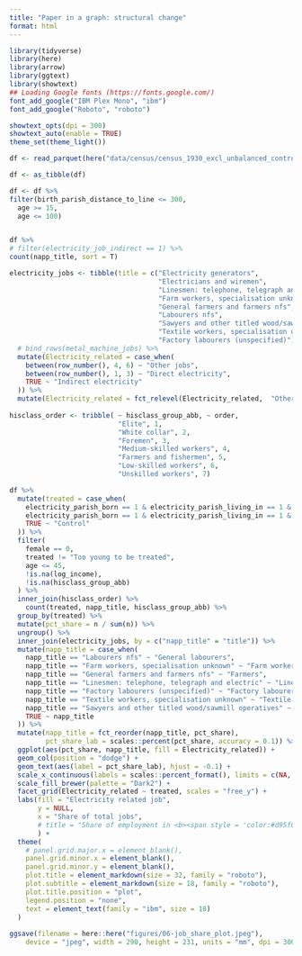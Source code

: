 ```yaml
---
title: "Paper in a graph: structural change"
format: html
---
```



```r
library(tidyverse)
library(here)
library(arrow)
library(ggtext)
library(showtext)
## Loading Google fonts (https://fonts.google.com/)
font_add_google("IBM Plex Mono", "ibm")
font_add_google("Roboto", "roboto")

showtext_opts(dpi = 300)
showtext_auto(enable = TRUE)
theme_set(theme_light())

df <- read_parquet(here("data/census/census_1930_excl_unbalanced_controls.parquet"))

df <- as_tibble(df)

df <- df %>% 
filter(birth_parish_distance_to_line <= 300,
  age >= 15,
  age <= 100)


df %>% 
# filter(electricity_job_indirect == 1) %>%
count(napp_title, sort = T)
```





```r

electricity_jobs <- tibble(title = c("Electricity generators", 
                                     "Electricians and wiremen", 
                                     "Linesmen: telephone, telegraph and electric",
                                     "Farm workers, specialisation unknown",
                                     "General farmers and farmers nfs",
                                     "Labourers nfs",
                                     "Sawyers and other titled wood/sawmill operatives",
                                     "Textile workers, specialisation unknown",
                                     "Factory labourers (unspecified)")) %>%
  # bind_rows(metal_machine_jobs) %>% 
  mutate(Electricity_related = case_when(
    between(row_number(), 4, 6) ~ "Other jobs",
    between(row_number(), 1, 3) ~ "Direct electricity",
    TRUE ~ "Indirect electricity"
  )) %>% 
  mutate(Electricity_related = fct_relevel(Electricity_related,  "Other jobs", "Indirect electricity", "Direct electricity"))
  
hisclass_order <- tribble( ~ hisclass_group_abb, ~ order,
                           "Elite", 1,
                           "White collar", 2,
                           "Foremen", 3,
                           "Medium-skilled workers", 4,
                           "Farmers and fishermen", 5,
                           "Low-skilled workers", 6,
                           "Unskilled workers", 7)

df %>%
  mutate(treated = case_when(
    electricity_parish_born == 1 & electricity_parish_living_in == 1 & age >= 28 ~ "Treated",
    electricity_parish_born == 1 & electricity_parish_living_in == 1 & age < 28 ~ "Too young to be treated",
    TRUE ~ "Control"
  )) %>%
  filter(
    female == 0,
    treated != "Too young to be treated",
    age <= 45,
    !is.na(log_income),
    !is.na(hisclass_group_abb)
  ) %>%
  inner_join(hisclass_order) %>%
    count(treated, napp_title, hisclass_group_abb) %>%
  group_by(treated) %>% 
  mutate(pct_share = n / sum(n)) %>% 
  ungroup() %>% 
  inner_join(electricity_jobs, by = c("napp_title" = "title")) %>% 
  mutate(napp_title = case_when(
    napp_title == "Labourers nfs" ~ "General labourers",
    napp_title == "Farm workers, specialisation unknown" ~ "Farm workers",
    napp_title == "General farmers and farmers nfs" ~ "Farmers",
    napp_title == "Linesmen: telephone, telegraph and electric" ~ "Linesmen: telephone,\ntelegraph and electric",
    napp_title == "Factory labourers (unspecified)" ~ "Factory labourers",
    napp_title == "Textile workers, specialisation unknown" ~ "Textile workers",
    napp_title == "Sawyers and other titled wood/sawmill operatives" ~ "Sawyers and sawmill operatives",
    TRUE ~ napp_title
  )) %>% 
  mutate(napp_title = fct_reorder(napp_title, pct_share),
         pct_share_lab = scales::percent(pct_share, accuracy = 0.1)) %>% 
  ggplot(aes(pct_share, napp_title, fill = Electricity_related)) +
  geom_col(position = "dodge") +
  geom_text(aes(label = pct_share_lab), hjust = -0.1) +
  scale_x_continuous(labels = scales::percent_format(), limits = c(NA, .2), breaks = c(0, .05, .1, .15)) +
  scale_fill_brewer(palette = "Dark2") +
  facet_grid(Electricity_related ~ treated, scales = "free_y") +
  labs(fill = "Electricity related job",
       y = NULL,
       x = "Share of total jobs",
       # title = "Share of employment in <b><span style = 'color:#d95f02;'>electricity related</span></b> and <b><span style = 'color:#1b9e77;'>other</span></b> jobs",
       ) +
  theme(
    # panel.grid.major.x = element_blank(),
    panel.grid.minor.x = element_blank(),
    panel.grid.minor.y = element_blank(),
    plot.title = element_markdown(size = 32, family = "roboto"),
    plot.subtitle = element_markdown(size = 18, family = "roboto"),
    plot.title.position = "plot",
    legend.position = "none",
    text = element_text(family = "ibm", size = 18)
  )
  
ggsave(filename = here::here("figures/06-job_share_plot.jpeg"), 
    device = "jpeg", width = 290, height = 231, units = "mm", dpi = 300)
```


